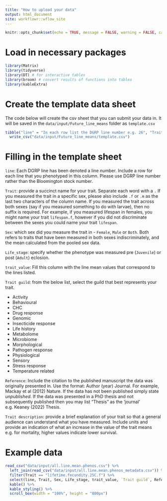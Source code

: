 ```yaml
---
title: "How to upload your data"
output: html_document
site: workflowr::wflow_site
---
```


```r
knitr::opts_chunk$set(echo = TRUE, message = FALSE, warning = FALSE, cache = FALSE)
```

# Load in necessary packages

```r
library(Matrix)
library(tidyverse)
library(DT) # for interactive tables
library(broom) # convert results of functions into tables
library(kableExtra)
```

# Create the template data sheet

The code below will create the csv sheet that you can submit your data in. It will be saved in the `data/input/Future_line_means` folder as `template.csv`

```r
tibble("line" = "In each row list the DGRP line number e.g. 26", "Trait" = "trait name", "Sex" = "e.g. Female", "Life_stage" = "e.g. Adult", "trait_value" = "In each row list the trait value for the specified DGRP line", "Trait guild" = "e.g. Life history",  "Trait description" = "Short explanation of your trait", "Reference" = "e.g. Mackay et al (2012) Nature") %>% 
  write_csv("data/input/Future_line_means/template.csv")
```

# Filling in the template sheet

`line`: Each DGRP line has been denoted a line number. Include a row for each line that you phenotyped in this column. Please use DGRP line number rather than the Bloomington stock number. 

`Trait`: provide a succinct name for your trait. Separate each word with a `.` If you measured the trait in a specific sex, please also include `.f` or `.m` as the last two characters of the column name. If you measured the trait across both sexes (say if you measured something to do with larvae), then no suffix is required. For example, if you measured lifespan in females, you might name your trait `lifespan.f`, however if you did not discriminate between the sexes you could name your trait `lifespan`.

`Sex`: which sex did you measure the trait in - `Female`, `Male` or `Both`. Both refers to traits that have been measured in both sexes indiscriminately, and the mean calculated from the pooled sex data.

`Life_stage`: specify whether the phenotype was measured pre (`Juvenile`) or post (`Adult`) eclosion. 

`trait_value`: Fill this column with the line mean values that correspond to the lines listed. 

`Trait guild`: from the below list, select the guild that best represents your trait.

- Activity                
- Behavioural             
- CHC                     
- Drug response           
- Genomic                  
- Insecticide response    
- Life history            
- Metabolome              
- Microbiome               
- Morphological           
- Pathogen response       
- Physiological            
- Sensory                 
- Stress response         
- Temperature related   

`Reference`: Include the citation to the published manuscript the data was originally presented in. Use the format: Author (year) Journal. For example, Mackay et al (2012) Nature. If the data has not been published simply state _unpublished_. If the data was presented in a PhD thesis and not subsequently published then you may list "Thesis" as the 'journal' e.g. Keaney (2022) Thesis.

`Trait description`: provide a brief explanation of your trait so that a general audience can understand what you have measured. Include units and provide an indication of what an increase in the value of the trait means e.g. for mortality, higher values indicate lower survival.

# Example data

```r
read_csv("data/input/all.line.mean.phenos.csv") %>% 
  left_join(read_csv("data/input/all.line.mean.phenos_metadata.csv")) %>% 
  filter(Trait == "lifetime.fecundity.25C.f") %>% 
  select(line, Trait, Sex, Life_stage, trait_value, `Trait guild`, Reference, `Trait description`) %>% 
  kable() %>% 
  kable_styling() %>% 
  scroll_box(width = "100%", height = "800px")
```



